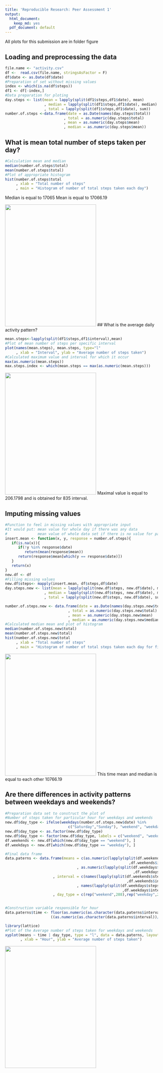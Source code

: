 ```yaml
---
title: 'Reproducible Research: Peer Assessment 1'
output:
  html_document:
    keep_md: yes
  pdf_document: default
---
```


All plots for this submission are in folder figure

## Loading and preprocessing the data
```r
file.name <- "activity.csv" 
df <-  read.csv(file.name, stringsAsFactor = F)
df$date <- as.Date(df$date)
#Preparation of set without missing values
index <- which(is.na(df$steps))
df1 <- df[-index,]
#Data preparation for ploting
day.steps <- list(mean = lapply(split(df1$steps,df1$date), mean)
                  , median = lapply(split(df1$steps,df1$date), median)
                  , total = lapply(split(df1$steps,df1$date), sum))
number.of.steps <-data.frame(date = as.Date(names(day.steps$total))
                           , total = as.numeric(day.steps$total)
                           , mean = as.numeric(day.steps$mean)
                           , median = as.numeric(day.steps$mean))
```

## What is mean total number of steps taken per day?
```r
#Calculation mean and median
median(number.of.steps$total)
mean(number.of.steps$total) 
#Plot of appropriate histogram
hist(number.of.steps$total
     , xlab = "Total number of steps"
     , main = "Histogram of number of total steps taken each day")
```
Median is equal to 17065
Mean is equal to 17066.19

  <img src="./figure/Rplot01.png" height="400px" width="300px" />
## What is the average daily activity pattern?

```r
mean.steps<-lapply(split(df1$steps,df1$interval),mean)
#Plot of mean number of steps per specific interval
plot(names(mean.steps), mean.steps, type="l"
     , xlab = "Interval", ylab = "Average number of steps taken")
#Calculated maximum value and interval for which it occur
max(as.numeric(mean.steps))
max.steps.index <- which(mean.steps == max(as.numeric(mean.steps)))
```
  <img src="./figure/Rplot02.png" height="400px" width="300px" />
Maximal value is equal to 206.1798 and is obtained for 835 interval. 

## Imputing missing values
```r
#Function to feel in missing values with appropriate input
#It would put: mean value for whole day if there was any data
#              mean value of whole data set if there is no value for particular day
insert.mean <- function(x, y, response = number.of.steps){
   if(is.na(x)){
      if(!y %in% response$date)
         return(mean(response$mean))
      return(response$mean[which(y == response$date)])
   }
   return(x)
} 
new.df <- df
#Filling missing values
new.df$steps<- mapply(insert.mean, df$steps,df$date)
day.steps.new <- list(mean = lapply(split(new.df$steps, new.df$date), mean)
                  , median = lapply(split(new.df$steps, new.df$date), median)
                  , total = lapply(split(new.df$steps, new.df$date), sum))

number.of.steps.new <- data.frame(date = as.Date(names(day.steps.new$total))
                             , total = as.numeric(day.steps.new$total)
                             , mean = as.numeric(day.steps.new$mean)
                             , median = as.numeric(day.steps.new$median))
#Calculated median mean and plot of histogram
median(number.of.steps.new$total)
mean(number.of.steps.new$total) 
hist(number.of.steps.new$total
     , xlab = "Total number of steps"
     , main = "Histogram of number of total steps taken each day for filled data")
```
  <img src="./figure/Rplot03.png" height="400px" width="300px" />
This time mean and median is equal to each other 10766.19

## Are there differences in activity patterns between weekdays and weekends?

```r
#Preparation data set to construct the plot of 
#Number of steps taken for particular hour for weekdays and weekends
new.df$day_type <- ifelse(weekdays(number.of.steps.new$date) %in% 
                             c("Saturday","Sunday"), "weekend", "weekday")
new.df$day_type <- as.factor(new.df$day_type)
new.df$day_type <- factor(new.df$day_type, labels = c("weekend", "weekday"))
df.weekends <- new.df[which(new.df$day_type == "weekend"), ]
df.weekdays <- new.df[which(new.df$day_type == "weekday"), ]

#Final data frame 
data.paterns <- data.frame(means = c(as.numeric(lapply(split(df.weekends$steps
                                                         ,df.weekends$interval),mean))
                                 , as.numeric(lapply(split(df.weekdays$steps
                                                           ,df.weekdays$interval),mean)))
                      , interval = c(names(lapply(split(df.weekends$steps
                                                        ,df.weekends$interval),mean))
                                 , names(lapply(split(df.weekdays$steps
                                                      ,df.weekdays$interval),mean)))
                      , day_type = c(rep("weekend",288),rep("weekday",288)))
         

#Construction variable responsible for hour 
data.paterns$time <- floor(as.numeric(as.character(data.paterns$interval))/100) +
                     ((as.numeric(as.character(data.paterns$interval))/100)%%1)/0.6

library(lattice) 
#Plot of the Average number of steps taken for weekdays and weekends
xyplot(means ~ time | day_type, type = "l", data = data.paterns, layout = c(1, 2) 
       , xlab = "Hour", ylab = "Average number of steps taken")
```

  <img src="./figure/Rplot04.png" height="400px" width="300px" />
